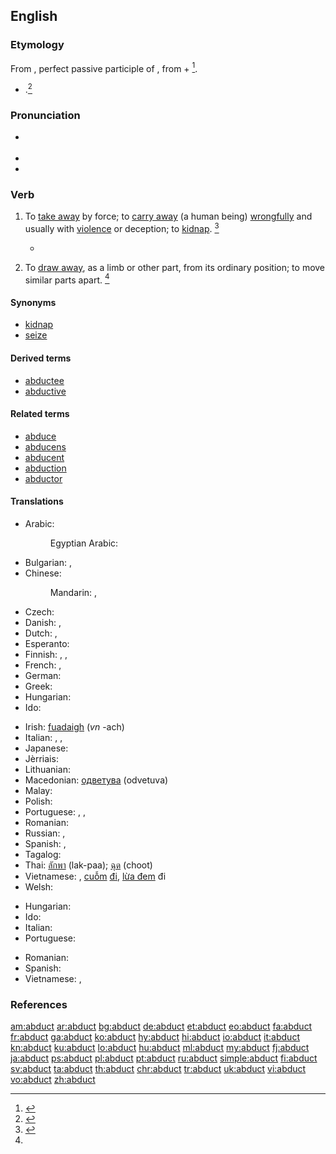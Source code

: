 ==English==

===Etymology===
From {{etyl|la|en}} {{term|abductus||lang=la}}, perfect passive participle of {{term|abduco||to lead away|lang=la}}, from {{term|ab||away|lang=la}} + {{term|duco||to lead|lang=la}}<ref>{{R:CDOE|page=2}}</ref>.
* {{sense|physiology}} {{back-form|abduction}}.<ref>{{R:MW3 1976|page=3}}</ref>

===Pronunciation===
* {{a|US}} {{IPA|/æbˈdʌkt/|/æbˈdəkt/}}
* {{audio|En-us-abduct.ogg|Audio (US)|lang=en}}
* {{rhymes|ʌkt}}

===Verb===
{{en-verb}}

# {{context|transitive|lang=en}} To [[take away]] by force; to [[carry away]] (a human being) [[wrongfully]] and usually with [[violence]] or deception; to [[kidnap]]. {{defdate|Early 17<sup>th</sup> century.}}<ref name=SOED>{{reference-book | last =| first = | authorlink =  | coauthors =  | editor =Thomas, Clayton L.  | others =  | title =Taber's Encyclopedic Medical Dictionary | origdate =  | origyear = 1940| origmonth =  | url =  | format =  | accessdate =  | accessyear =  | accessmonth =  | edition = 5th | date =  | year =1993| month =  | publisher =F. A. Davis Company  | location =Philadelphia, PA | language =  | id =  | doi = | isbn =0-8036-8313-8 | lccn = | ol = | pages =1| chapter =  | chapterurl =  | quote =}}</ref>
#* {{quote-book
|year=1904
|author=Jules Verne
|title=The Master of the World
|chapter=16
|url=http://ebooks.adelaide.edu.au/v/verne/jules/v52mw/chapter16.html
|passage=That same night he had by force abducted the president and the secretary of the club, and had taken them, much against their will upon a voyage in the wonderful air-ship, the “Albatross,” which he had constructed.}}
# {{context|transitive|physiology|lang=en}} To [[draw away]], as a limb or other part, from its ordinary position; to move similar parts apart. {{defdate|Early 17<sup>th</sup> century.}}<ref name=SOED/>

====Synonyms====
* [[kidnap]]
* [[seize]]

====Derived terms====
* [[abductee]]
* [[abductive]]

====Related terms====
* [[abduce]]
* [[abducens]]
* [[abducent]]
* [[abduction]]
* [[abductor]]

====Translations====
{{trans-top|to take away}}
* Arabic: {{t|ar|يخطف|tr=yaxṭiff|sc=Arab}}
*: Egyptian Arabic: {{t|arz|يخطف|tr=yexṭaff|sc=Arab}}
* Bulgarian: {{t+|bg|отвличам}}, {{t+|bg|похищавам}}
* Chinese:
*: Mandarin: {{t+|cmn|誘拐|sc=Hani}}, {{t+|cmn|诱拐|tr=yòuguǎi|sc=Hani}}
* Czech: {{t|cs|unést}}
* Danish: {{t+|da|bortføre}}, {{t|da|kidnappe}}
* Dutch: {{t+|nl|ontvoeren}}, {{t+|nl|kidnappen}}
* Esperanto: {{t|eo|forrabi}}
* Finnish: {{t+|fi|siepata}}, {{t+|fi|ryöstää}}, {{t+|fi|abduktoida}}
* French: {{t+|fr|enlever}}, {{t+|fr|ravir}}
* German: {{t+|de|entführen}}
* Greek: {{t+|el|απάγω}}
* Hungarian: {{t+|hu|elrabol}}
* Ido: {{t+|io|raptar}}
{{trans-mid}}
* Irish: [[fuadaigh]] (''vn'' -ach)
* Italian: {{t+|it|sottrarre}}, {{t|it|sequestrare}}, {{t+|it|rapire}} {{gloss|people}}
* Japanese: {{t|ja|誘拐する|tr=yūkai suru}}
* Jèrriais: {{t|roa-jer|enlever}}
* Lithuanian: {{t|lt|pagrobti}}
* Macedonian: [[одветува]] (odvetuva)
* Malay: {{t|ms|culik}}
* Polish: {{t|pl|uprowadzić}}
* Portuguese: {{t+|pt|raptar}}, {{t+|pt|abduzir}}, {{t+|pt|sequestrar}}
* Romanian: {{t+|ro|răpi}}
* Russian: {{t+|ru|похищать|impf|sc=Cyrl|tr=poxiščát'}}, {{t+|ru|похитить|pf|sc=Cyrl|tr=poxítit'}}
* Spanish: {{t+|es|raptar}}, {{t+|es|secuestrar}}
* Tagalog: {{t|tl|dukot}}
* Thai: [[ลักพา]] (lak-paa); [[ฉุด]] (choot)
* Vietnamese: {{t+|vi|bắt cóc}}, [[cuỗm]] [[đi]], [[lừa đem]] đi
* Welsh: {{t+|cy|cipio}}
{{trans-bottom}}

{{trans-top|to draw away from its ordinary position}}
* Hungarian: {{t+|hu|elmozdít}}
* Ido: {{t+|io|abduktar}}
* Italian: {{t+|it|abdurre}}
* Portuguese: {{t+|pt|abduzir}}
{{trans-mid}}
* Romanian: {{t|ro|abduce}}
* Spanish: {{t+|es|abducir}}
* Vietnamese: {{t|vi|[[rẽ]] [[ra]]}}, {{t|vi|[[giạng]] ra}}
{{trans-bottom}}

===References===
<references/>

[[am:abduct]]
[[ar:abduct]]
[[bg:abduct]]
[[de:abduct]]
[[et:abduct]]
[[eo:abduct]]
[[fa:abduct]]
[[fr:abduct]]
[[ga:abduct]]
[[ko:abduct]]
[[hy:abduct]]
[[hi:abduct]]
[[io:abduct]]
[[it:abduct]]
[[kn:abduct]]
[[ku:abduct]]
[[lo:abduct]]
[[hu:abduct]]
[[ml:abduct]]
[[my:abduct]]
[[fj:abduct]]
[[ja:abduct]]
[[ps:abduct]]
[[pl:abduct]]
[[pt:abduct]]
[[ru:abduct]]
[[simple:abduct]]
[[fi:abduct]]
[[sv:abduct]]
[[ta:abduct]]
[[th:abduct]]
[[chr:abduct]]
[[tr:abduct]]
[[uk:abduct]]
[[vi:abduct]]
[[vo:abduct]]
[[zh:abduct]]